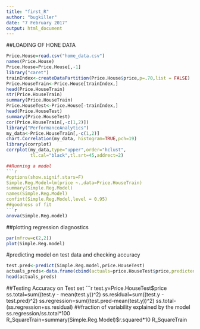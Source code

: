 ```yaml
---
title: "first_R"
author: "bugkiller"
date: "7 February 2017"
output: html_document
---
```


##LOADING OF HONE DATA  
```r
Price.House=read.csv("home_data.csv")
names(Price.House)
Price.House=Price.House[,-1]
library("caret")
trainIndex<-createDataPartition(Price.House$price,p=.70,list = FALSE)
Price.HouseTrain<-Price.House[trainIndex,]
head(Price.HouseTrain)
str(Price.HouseTrain)
summary(Price.HouseTrain)
Price.HouseTest<-Price.House[-trainIndex,]
head(Price.HouseTest)
summary(Price.HouseTest)
cor(Price.HouseTrain[,-c(1,2)])
library("PerformanceAnalytics")
my_data<-Price.HouseTrain[,-c(1,2)]
chart.Correlation(my_data, histogram=TRUE,pch=19)
library(corrplot)
corrplot(my_data,type="upper",order="hclust",
         tl.cal="black",tl.srt=45,addrect=2)

##Running a model
```r
#options(show.signif.stars=F)
Simple.Reg.Model=lm(price ~.,data=Price.HouseTrain)
summary(Simple.Reg.Model)
names(Simple.Reg.Model)
confint(Simple.Reg.Model,level = 0.95)
##goodness of fit
```r
anova(Simple.Reg.model)
```
##plotting regression diagnostics
```r
par(mfrow=c(2,2))
plot(Simple.Reg.model)
```

#predicting model on test data and checking accuracy
```r
test.pred<-predict(Simple.Reg.model,price.HouseTest)
actuals_preds<-data.frame(cbind(actuals=price.HouseTest$price,predicted=test.pred))
head(actuals_preds)
```
##Testing Accuracy on Test set
```r
test.y=Price.HouseTest$price
ss.total=sum((test.y - mean(test.y))^2)
ss.residual=sum((test.y - test.pred)^2)
ss.regression=sum((test.pred-mean(test.y))^2)
ss.total-(ss.regression+ss.residual)
##fraction of variability explained by the model
ss.regression/ss.total*100
R_SquareTrain=summary(Simple.Reg.Model)$r.squared*10
R_SquareTrain
